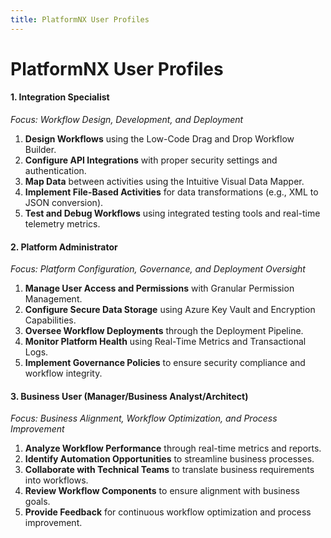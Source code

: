 ```yaml
---
title: PlatformNX User Profiles​
---
```


# PlatformNX User Profiles​

#### **1. Integration Specialist**

_Focus: Workflow Design, Development, and Deployment_

1. **Design Workflows** using the Low-Code Drag and Drop Workflow Builder.
2. **Configure API Integrations** with proper security settings and authentication.
3. **Map Data** between activities using the Intuitive Visual Data Mapper.
4. **Implement File-Based Activities** for data transformations (e.g., XML to JSON conversion).
5. **Test and Debug Workflows** using integrated testing tools and real-time telemetry metrics.

#### **2. Platform Administrator**

_Focus: Platform Configuration, Governance, and Deployment Oversight_

1. **Manage User Access and Permissions** with Granular Permission Management.
2. **Configure Secure Data Storage** using Azure Key Vault and Encryption Capabilities.
3. **Oversee Workflow Deployments** through the Deployment Pipeline.
4. **Monitor Platform Health** using Real-Time Metrics and Transactional Logs.
5. **Implement Governance Policies** to ensure security compliance and workflow integrity.

#### **3. Business User (Manager/Business Analyst/Architect)**

_Focus: Business Alignment, Workflow Optimization, and Process Improvement_

1. **Analyze Workflow Performance** through real-time metrics and reports.
2. **Identify Automation Opportunities** to streamline business processes.
3. **Collaborate with Technical Teams** to translate business requirements into workflows.
4. **Review Workflow Components** to ensure alignment with business goals.
5. **Provide Feedback** for continuous workflow optimization and process improvement.
